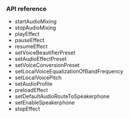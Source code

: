 <PlatformWrapper platform="macos">

### API reference

- <Link to="{{Global.API_REF_MACOS_ROOT}}/class_irtcengine.html#api_irtcengine_startaudiomixing2">startAudioMixing</Link>

- <Link to="{{Global.API_REF_MACOS_ROOT}}/class_irtcengine.html#api_irtcengine_stopaudiomixing">stopAudioMixing</Link>

- <Link to="{{Global.API_REF_MACOS_ROOT}}/class_irtcengine.html#api_irtcengine_playeffect3">playEffect</Link>

- <Link to="{{Global.API_REF_MACOS_ROOT}}/class_irtcengine.html#api_irtcengine_pauseeffect">pauseEffect</Link>

- <Link to="{{Global.API_REF_MACOS_ROOT}}/class_irtcengine.html#api_irtcengine_resumeeffect">resumeEffect</Link>

- <Link to="{{Global.API_REF_MACOS_ROOT}}/class_irtcengine.html#api_irtcengine_setvoicebeautifierpreset">setVoiceBeautifierPreset</Link>

- <Link to="{{Global.API_REF_MACOS_ROOT}}/class_irtcengine.html#api_irtcengine_setaudioeffectpreset">setAudioEffectPreset</Link>

- <Link to="{{Global.API_REF_MACOS_ROOT}}/class_irtcengine.html#api_irtcengine_setvoiceconversionpreset">setVoiceConversionPreset</Link>

- <Link to="{{Global.API_REF_MACOS_ROOT}}/class_irtcengine.html#api_irtcengine_setlocalvoiceequalization">setLocalVoiceEqualizationOfBandFrequency</Link>

- <Link to="{{Global.API_REF_MACOS_ROOT}}/class_irtcengine.html#api_irtcengine_setlocalvoicepitch">setLocalVoicePitch</Link>

- <Link to="{{Global.API_REF_MACOS_ROOT}}/class_irtcengine.html#api_irtcengine_setaudioprofile2">setAudioProfile</Link>

- <Link to="{{Global.API_REF_MACOS_ROOT}}/class_irtcengine.html#api_irtcengine_preloadeffect">preloadEffect</Link>

- <Link to="{{Global.API_REF_MACOS_ROOT}}/class_irtcengine.html#api_irtcengine_setdefaultaudioroutetospeakerphone">setDefaultAudioRouteToSpeakerphone</Link>

- <Link to="{{Global.API_REF_MACOS_ROOT}}/class_irtcengine.html#api_irtcengine_setenablespeakerphone">setEnableSpeakerphone</Link>

- <Link to="{{Global.API_REF_MACOS_ROOT}}/class_irtcengine.html#api_irtcengine_stopeffect">stopEffect</Link>

</PlatformWrapper>
